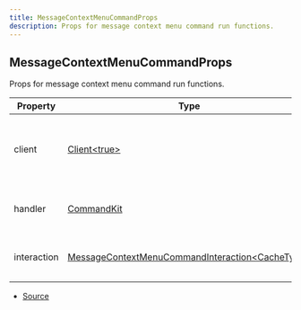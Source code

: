```yaml
---
title: MessageContextMenuCommandProps
description: Props for message context menu command run functions.
---
```


## MessageContextMenuCommandProps

Props for message context menu command run functions.

| Property    | Type                                                                                                                                                | Value | Description                                               |
| ----------- | --------------------------------------------------------------------------------------------------------------------------------------------------- | ----- | --------------------------------------------------------- |
| client      | [Client\<true>](https://discord.js.org/docs/packages/discord.js/main/Client:Class)                                                                  | N/A   | The Discord.js client object that CommandKit is handling. |
| handler     | [CommandKit](/docs/classes/CommandKit)                                                                                                              | N/A   | The current CommandKit handler instance.                  |
| interaction | [MessageContextMenuCommandInteraction\<CacheType>](https://discord.js.org/docs/packages/discord.js/main/MessageContextMenuCommandInteraction:Class) | N/A   | The current command interaction object.                   |

- [Source](https://github.com/underctrl-io/commandkit/blob/6ce87cba44f953b46a72430cb1272818640529f4/packages/commandkit/src/types.ts#L183)
